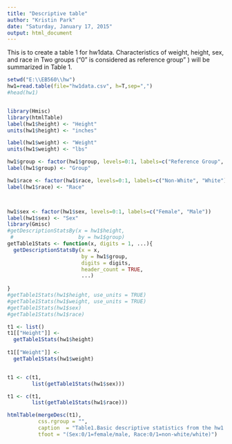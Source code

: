 ```yaml
---
title: "Descriptive table"
author: "Kristin Park"
date: "Saturday, January 17, 2015"
output: html_document
---
```


This is to create a table 1 for hw1data.
Characteristics of weight, height, sex, and race in Two groups ("0" is considered as reference group" ) will be summarized in Table 1.

```r
setwd("E:\\EB560\\hw")
hw1=read.table(file="hw1data.csv", h=T,sep=",")
#head(hw1)


library(Hmisc)
library(htmlTable)
label(hw1$height) <- "Height"
units(hw1$height) <- "inches"

label(hw1$weight) <- "Weight"
units(hw1$weight) <- "lbs" 

hw1$group <- factor(hw1$group, levels=0:1, labels=c("Reference Group", "Case Group"))
label(hw1$group) <- "Group"

hw1$race <- factor(hw1$race, levels=0:1, labels=c("Non-White", "White"))
label(hw1$race) <- "Race"



hw1$sex <- factor(hw1$sex, levels=0:1, labels=c("Female", "Male"))
label(hw1$sex) <- "Sex"
library(Gmisc)
#getDescriptionStatsBy(x = hw1$height, 
 #                     by = hw1$group)
getTable1Stats <- function(x, digits = 1, ...){
  getDescriptionStatsBy(x = x, 
                        by = hw1$group,
                        digits = digits,
                        header_count = TRUE,
                        ...)
  
}
#getTable1Stats(hw1$height, use_units = TRUE)
#getTable1Stats(hw1$weight, use_units = TRUE)
#getTable1Stats(hw1$sex)
#getTable1Stats(hw1$race)

t1 <- list()
t1[["Height"]] <-
  getTable1Stats(hw1$height)
  
t1[["Weight"]] <-
  getTable1Stats(hw1$weight)


t1 <- c(t1,
        list(getTable1Stats(hw1$sex)))

t1 <- c(t1,
        list(getTable1Stats(hw1$race)))

htmlTable(mergeDesc(t1),
          css.rgroup = "",
          caption  = "Table1.Basic descriptive statistics from the hw1 dataset",
          tfoot = "(Sex:0/1=female/male, Race:0/1=non-white/white)")

```

